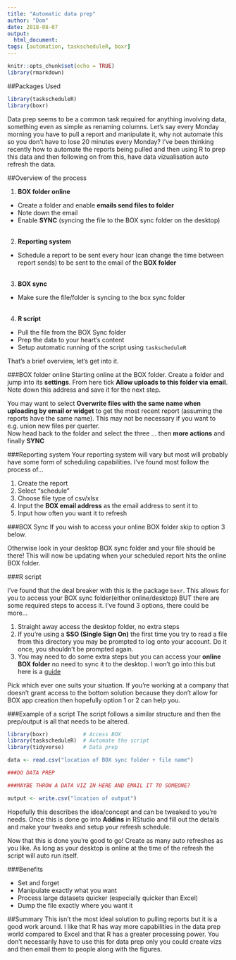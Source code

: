 ```yaml
---
title: "Automatic data prep"
author: "Dom"
date: 2018-08-07
output: 
  html_document:
tags: [automation, taskscheduleR, boxr]
---
```


```r
knitr::opts_chunk$set(echo = TRUE)
library(rmarkdown)
```


##Packages Used
```r
library(taskscheduleR)
library(boxr)
```

Data prep seems to be a common task required for anything involving data, something even as simple as renaming columns. Let's say every Monday morning you have to pull a report and manipulate it, why not automate this so you don't have to lose 20 minutes every Monday? I've been thinking recently how to automate the reports being pulled and then using R to prep this data and then following on from this, have data vizualisation auto refresh the data.

##Overview of the process

1. **BOX folder online**
* Create a folder and enable **emails send files to folder**
* Note down the email
* Enable **SYNC** (syncing the file to the BOX sync folder on the desktop)
\
\
2. **Reporting system**
* Schedule a report to be sent every hour (can change the time between report sends) to be sent to the email of the **BOX folder**
\
\
3. **BOX sync**
* Make sure the file/folder is syncing to the box sync folder
\
\
4. **R script**
* Pull the file from the BOX Sync folder
* Prep the data to your heart's content
* Setup automatic running of the script using `taskscheduleR`


That's a brief overview, let's get into it.
<p>
###BOX folder online
Starting online at the BOX folder. Create a folder and jump into its **settings**. From here tick **Allow uploads to this folder via email**. Note down this address and save it for the next step.

You may want to select **Overwrite files with the same name when uploading by email or widget** to get the most recent report (assuming the reports have the same name). This may not be necessary if you want to e.g. union new files per quarter.
\
Now head back to the folder and select the three ... then **more actions** and finally **SYNC**

<p>
###Reporting system
Your reporting system will vary but most will probably have some form of scheduling capabilities. I've found most follow the process of...

1. Create the report
2. Select "schedule"
3. Choose file type of csv/xlsx
4. Input the **BOX email address** as the email address to sent it to
5. Input how often you want it to refresh

###BOX Sync
If you wish to access your online BOX folder skip to option 3 below.

Otherwise look in your desktop BOX sync folder and your file should be there! This will now be updating when your scheduled report hits the online BOX folder. 
<p>
###R script

I've found that the deal breaker with this is the package `boxr`. This allows for you to access your BOX sync folder(either online/desktop) BUT there are some required steps to access it. I've found 3 options, there could be more...

1. Straight away access the desktop folder, no extra steps
2. If you're using a **SSO (Single Sign On)** the first time you try to read a file from this directory you may be prompted to log onto your account. Do it once, you shouldn't be prompted again.
3. You may need to do some extra steps but you can access your **online BOX folder** no need to sync it to the desktop. I won't go into this but here is a [guide](https://cran.r-project.org/web/packages/boxr/vignettes/boxr.html)\

Pick which ever one suits your situation. If you're working at a company that doesn't grant access to the bottom solution because they don't allow for BOX app creation then hopefully option 1 or 2 can help you.

###Example of a script
The script follows a similar structure and then the prep/output is all that needs to be altered.

```r
library(boxr)           # Access BOX
library(taskscheduleR)  # Automate the script
library(tidyverse)      # Data prep

data <- read.csv("location of BOX sync folder + file name")

###DO DATA PREP

###MAYBE THROW A DATA VIZ IN HERE AND EMAIL IT TO SOMEONE?

output <- write.csv("location of output")
```

Hopefully this describes the idea/concept and can be tweaked to you're needs. Once this is done go into **Addins** in RStudio and fill out the details and make your tweaks and setup your refresh schedule.
\

Now that this is done you're good to go! Create as many auto refreshes as you like. As long as your desktop is online at the time of the refresh the script will auto run itself.

###Benefits
<p>
* Set and forget
* Manipulate exactly what you want
* Process large datasets quicker (especially quicker than Excel)
* Dump the file exactly where you want it

##Summary
This isn't the most ideal solution to pulling reports but it is a good work around. I like that R has way more capabilities in the data prep world compared to Excel and that R has a greater processing power. You don't necessarily have to use this for data prep only you could create vizs and then email them to people along with the figures.